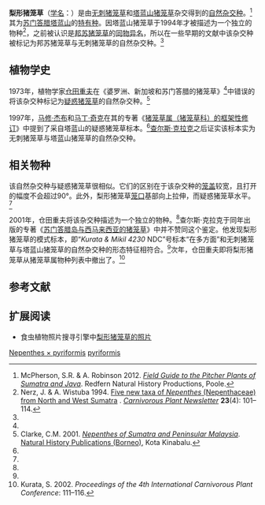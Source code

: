 {{noteTA
|G1=Carnivorous Plant
}}

{{Speciesbox
|name = 梨形猪笼草
|image = Nepenthes x pyriformis.jpg
|image_caption = 梨形猪笼草的[[上位捕虫笼|上位笼]]
|status = en
|status_ref = <ref>von Arx, B., J. Schlauer & M. Groves 2001. {{PDFlink|[http://www.kew.org/conservation/CITES_Checklists/CITESCarnivorousPlantChecklist.pdf ''CITES Carnivorous Plant Checklist''.]}} The Cromwell Press, United Kingdom.</ref>
|taxon=Nepenthes × pyriformis
|authority = [[仓田重夫|Sh.Kurata]] (2001)<ref name=Kurata2001>{{jp icon}} {{en icon}} Kurata, S. 2001. スマトラ島およびミンダナオ島産ウツボカズラの２新種(英文). [Two new species of ''Nepenthes'' from Sumatra (Indonesia) and Mindanao (Philippines).] ''[[食虫植物研究会杂志|Journal of Insectivorous Plant Society]]'' '''52'''(2): 30–34.</ref>
|synonyms = *''Nepenthes dubia''<br><small>''auct. non'' [[B·H·丹瑟|Danser]]: [[马修·杰布|Jebb]] & [[马丁·奇克|Cheek]] (1997)<ref name=J&C>Jebb, M.H.P. & M.R. Cheek 1997. [[猪笼草属（猪笼草科）的框架性修订|A skeletal revision of ''Nepenthes'' (Nepenthaceae)]]. ''[[布卢姆－植物分类学与植物地理学杂志|Blumea]]'' '''42'''(1): 1–106.</ref><br>[=''[[疑惑猪笼草|N. dubia]]/[[细猪笼草|N. tenuis]]/N. × pyriformis'']</small>
*''Nepenthes dubia''<br><small>''auct. non'' [[B·H·丹瑟|Danser]]: [[仓田重夫|Sh.Kurata]] (1973)<ref name=Kurata>Kurata, S. 1973. ''Nepenthes'' from Borneo, Singapore and Sumatra. ''The Gardens' Bulletin Singapore'' '''26'''(2): 227–232.</ref></small>
*''N. bongso'' × ''N. inermis''<br><small>[[迈克·霍普金斯|Hopkins]], [[里基·毛德|Maulder]] & [[布鲁斯·萨蒙|B.R.Salmon]] (1990)<ref name=trip>Hopkins, M., R. Maulder & B.[R.] Salmon 1990. {{PDFlink|[http://www.carnivorousplants.org/cpn/articles/CPNv19n1_2p19_28.pdf A real nice trip to Southeast Asia.]|1.72 [[Mebibyte|MiB]]<!-- application/pdf, 1808573 bytes -->}} ''[[食虫植物通讯|Carnivorous Plant Newsletter]]'' '''19'''(1–2): 19–28.</ref></small>
}}

'''梨形猪笼草'''（[[学名|学名]]：''{{lang|la|Nepenthes''''' × '''''pyriformis}}''）是由[[无刺猪笼草|无刺猪笼草]]{{small|（''N. inermis''）}}和[[塔蓝山猪笼草|塔蓝山猪笼草]]{{small|（''N. talangensis''）}}杂交得到的[[自然杂交种|自然杂交种]]。<ref name=JavaSumatra>McPherson, S.R. & A. Robinson 2012. ''[[苏门答腊与爪哇的猪笼草野外指南|Field Guide to the Pitcher Plants of Sumatra and Java]]''. Redfern Natural History Productions, Poole.</ref>其为[[苏门答腊|苏门答腊]][[塔蓝山|塔蓝山]]的[[特有种|特有种]]。因塔蓝山猪笼草于1994年才被描述为一个独立的物种<ref name=N&W>Nerz, J. & A. Wistuba 1994. [http://www.carnivorousplants.org/cpn/Species/v23n4p101_114.html Five new taxa of ''Nepenthes'' (Nepenthaceae) from North and West Sumatra] {{Wayback|url=http://www.carnivorousplants.org/cpn/Species/v23n4p101_114.html |date=20110805161400 }}. ''[[食虫植物通讯|Carnivorous Plant Newsletter]]'' '''23'''(4): 101–114.</ref>，之前被认识是[[邦苏猪笼草|邦苏猪笼草]]{{small|（''N. bongso''）}}的[[同物异名|同物异名]]，所以在一些早期的文献中该杂交种被标记为邦苏猪笼草与无刺猪笼草的自然杂交种{{small|（''N. bongso'' × ''N. inermis''）}}。<ref name=trip />

== 植物学史 ==
1973年，植物学家[[仓田重夫|仓田重夫]]在《婆罗洲、新加坡和苏门答腊的猪笼草》{{small|（''Nepenthes'' of Borneo, Singapore, and Sumatra）}}<ref name=Kurata />中错误的将该杂交种标记为[[疑惑猪笼草|疑惑猪笼草]]{{small|（''N. dubia''）}}的自然杂交种。<ref name=Clarke>Clarke, C.M. 2001. ''[[苏门答腊岛与西马来西亚的猪笼草|Nepenthes of Sumatra and Peninsular Malaysia]]''. [[自然历史出版社_(婆罗洲)|Natural History Publications (Borneo)]], Kota Kinabalu.</ref>

1997年，[[马修·杰布|马修·杰布]]和[[马丁·奇克|马丁·奇克]]在其的专著《[[猪笼草属（猪笼草科）的框架性修订|猪笼草属（猪笼草科）的框架性修订]]》中提到了采自塔蓝山的疑惑猪笼草标本{{small|（''Kurata s.n.'' SING）}}。<ref name=J&C />[[查尔斯·克拉克_(植物学家)|查尔斯·克拉克]]之后证实该标本实为无刺猪笼草与塔蓝山猪笼草的自然杂交种。

== 相关物种 ==
该自然杂交种与疑惑猪笼草很相似。它们的区别在于该杂交种的[[笼盖|笼盖]]较宽，且打开的幅度不会超过90°。此外，梨形猪笼草[[笼口|笼口]]基部向上拉伸，而疑惑猪笼草水平。<ref name=Clarke />

2001年，仓田重夫将该杂交种描述为一个独立的物种{{small|（''N. pyriformis''）}}。<ref name=Kurata2001 />查尔斯·克拉克于同年出版的专著《[[苏门答腊岛与西马来西亚的猪笼草|苏门答腊岛与西马来西亚的猪笼草]]》中并不赞同这个鉴定。他发现梨形猪笼草的模式标本，即“''Kurata & Mikil 4230'' NDC”号标本“在多方面”和无刺猪笼草与塔蓝山猪笼草的自然杂交种的形态特征相符合。<ref name=Clarke />次年，仓田重夫即将梨形猪笼草从猪笼草属物种列表中撤出了。<ref>Kurata, S. 2002. {{PDFlink|[http://carnivorousplants.org/cpn/articles/ICPS2002confp111_116.pdf Revision trial in recent enumeration of ''Nepenthes'' species.]}} ''Proceedings of the 4th International Carnivorous Plant Conference'': 111–116.</ref>

== 参考文献 ==
{{reflist|2}}

== 扩展阅读 ==
{{refbegin}}
* 食虫植物照片搜寻引擎中[http://cpphotofinder.com/nepenthes-x-inermis-x-talangensis-4909.html 梨形猪笼草的照片] {{Wayback|url=http://cpphotofinder.com/nepenthes-x-inermis-x-talangensis-4909.html |date=20110519124733 }}
{{commons-inline|Nepenthes × pyriformis|梨形猪笼草}}
{{wikispecies-inline|Nepenthes × pyriformis|梨形猪笼草}}
{{refend}}

{{猪笼草属}}
{{Taxonbar|from=Q11115783}}

[[Category:亚洲食虫植物|Nepenthes × pyriformis]]
[[Category:猪笼草属自然杂交种|pyriformis]]
